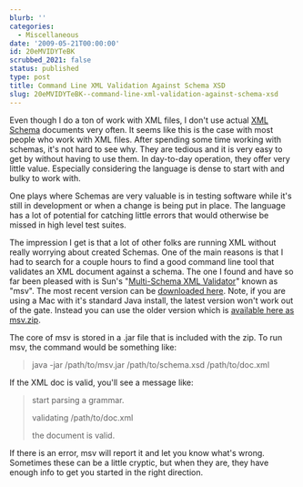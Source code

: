 ```yaml
---
blurb: ''
categories:
  - Miscellaneous
date: '2009-05-21T00:00:00'
id: 20eMVIDYTeBK
scrubbed_2021: false
status: published
type: post
title: Command Line XML Validation Against Schema XSD
slug: 20eMVIDYTeBK--command-line-xml-validation-against-schema-xsd
---
```


Even though I do a ton of work with XML files, I don't use actual
[XML Schema](http://en.wikipedia.org/wiki/XML_schema) documents
very often. It seems like this is the case with most people who
work with XML files. After spending some time working with schemas,
it's not hard to see why. They are tedious and it is very easy to
get by without having to use them. In day-to-day operation, they
offer very little value. Especially considering the language is
dense to start with and bulky to work with.

One plays where Schemas are very valuable is in testing software
while it's still in development or when a change is being put in
place. The language has a lot of potential for catching little
errors that would otherwise be missed in high level test suites.

The impression I get is that a lot of other folks are running XML
without really worrying about created Schemas. One of the main
reasons is that I had to search for a couple hours to find a good
command line tool that validates an XML document against a schema.
The one I found and have so far been pleased with is Sun's
"[Multi-Schema XML Validator](https://msv.dev.java.net/)" known as
"msv". The most recent version can be
[downloaded here](https://msv.dev.java.net/servlets/ProjectDocumentList?folderID=100&expandFolder=100&folderID=101).
Note, if you are using a Mac with it's standard Java install, the
latest version won't work out of the gate. Instead you can use the
older version which is
[available here as msv.zip](https://msv.dev.java.net/servlets/ProjectDocumentList?folderID=101&expandFolder=101&folderID=100).

The core of msv is stored in a .jar file that is included with the
zip. To run msv, the command would be something like:

> java -jar /path/to/msv.jar /path/to/schema.xsd /path/to/doc.xml

If the XML doc is valid, you'll see a message like:

> start parsing a grammar.
> 
> validating /path/to/doc.xml
> 
> the document is valid.

If there is an error, msv will report it and let you know what's
wrong. Sometimes these can be a little cryptic, but when they are,
they have enough info to get you started in the right direction.
